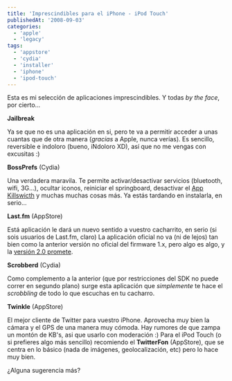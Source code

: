 ```yaml
---
title: 'Imprescindibles para el iPhone - iPod Touch'
publishedAt: '2008-09-03'
categories:
  - 'apple'
  - 'legacy'
tags:
  - 'appstore'
  - 'cydia'
  - 'installer'
  - 'iphone'
  - 'ipod-touch'
---
```


Esta es mi selección de aplicaciones imprescindibles. Y todas _by the face_, por cierto...

**Jailbreak**

Ya se que no es una aplicación en si, pero te va a permitir acceder a unas cuantas que de otra manera (_gracias_ a Apple, nunca verías). Es sencillo, reversible e indoloro (bueno, iNdoloro XD), así que no me vengas con excusitas :)

**BossPrefs** (Cydia)

Una verdadera maravila. Te permite activar/desactivar servicios (bluetooth, wifi, 3G...), ocultar iconos, reiniciar el springboard, desactivar el [App Killswicth](http://www.zdziarski.com/papers/killswitch.html) y muchas muchas cosas más. Ya estás tardando en instalarla, en serio...

**Last.fm** (AppStore)

Está aplicación le dará un nuevo sentido a vuestro cacharrito, en serio (si sois usuarios de Last.fm, claro) La aplicación oficial no va (ni de lejos) tan bien como la anterior versión no oficial del firmware 1.x, pero algo es algo, y la [versión 2.0 promete](http://uk.youtube.com/watch?v=041mzOzriwM).

**Scrobberd** (Cydia)

Como complemento a la anterior (que por restricciones del SDK no puede correr en segundo plano) surge esta aplicación que _simplemente_ te hace el _scrobbling_ de todo lo que escuchas en tu cacharro.

**Twinkle** (AppStore)

El mejor cliente de Twitter para vuestro iPhone. Aprovecha muy bien la cámara y el GPS de una manera muy cómoda. Hay rumores de que zampa un montón de KB's, asi que usarlo con moderación :) Para el iPod Touch (o si prefieres algo más sencillo) recomiendo el **TwitterFon** (AppStore), que se centra en lo básico (nada de imágenes, geolocalización, etc) pero lo hace muy bien.

¿Alguna sugerencia más?
